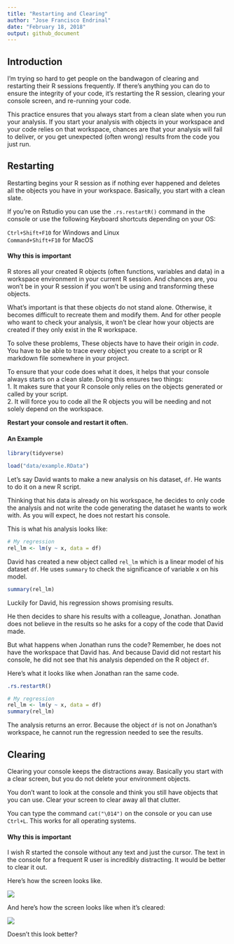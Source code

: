```yaml
---
title: "Restarting and Clearing"
author: "Jose Francisco Endrinal"
date: "February 18, 2018"
output: github_document
---
```


## Introduction

I'm trying so hard to get people on the bandwagon of clearing and restarting their R sessions frequently. If there's anything you can do to ensure the integrity of your code, it's restarting the R session, clearing your console screen, and re-running your code.  

This practice ensures that you always start from a clean slate when you run your analysis. If you start your analysis with objects in your workspace and your code relies on that workspace, chances are that your analysis will fail to deliver, or you get unexpected (often wrong) results from the code you just run.  

## Restarting

Restarting begins your R session as if nothing ever happened and deletes all the objects you have in your workspace. Basically, you start with a clean slate.    

If you're on Rstudio you can use the `.rs.restartR()` command in the console or use the following Keyboard shortcuts depending on your OS:  

`Ctrl+Shift+F10` for Windows and Linux  
`Command+Shift+F10` for MacOS

#### Why this is important

R stores all your created R objects (often functions, variables and data) in a workspace environment in your current R session. And chances are, you won't be in your R session if you won't be using and transforming these objects.  

What's important is that these objects do not stand alone. Otherwise, it becomes difficult to recreate them and modify them. And for other people who want to check your analysis, it won't be clear how your objects are created if they only exist in the R workspace. 

To solve these problems, These objects have to have their origin in *code*. You have to be able to trace every object you create to a script or R markdown file somewhere in your project.  

To ensure that your code does what it does, it helps that your console always starts on a clean slate. Doing this ensures two things:  
1. It makes sure that your R console only relies on the objects generated or called by your script.  
2. It will force you to code all the R objects you will be needing and not solely depend on the workspace.

**Restart your console and restart it often.** 

#### An Example

```r
library(tidyverse)

load("data/example.RData")
```

Let's say David wants to make a new analysis on his dataset, `df`. He wants to do it on a new R script.  

Thinking that his data is already on his workspace, he decides to only code the analysis and not write the code generating the dataset he wants to work with. As you will expect, he does not restart his console.  

This is what his analysis looks like:  
```r
# My regression
rel_lm <- lm(y ~ x, data = df)
```

David has created a new object called `rel_lm` which is a linear model of his dataset `df`. He uses `summary` to check the significance of variable x on his model.  

```r
summary(rel_lm)
```

Luckily for David, his regression shows promising results.  

He then decides to share his results with a colleague, Jonathan. Jonathan does not believe in the results so he asks for a copy of the code that David made.  

But what happens when Jonathan runs the code? Remember, he does not have the workspace that David has. And because David did not restart his console, he did not see that his analysis depended on the R object `df`. 

Here's what it looks like when Jonathan ran the same code. 

```r
.rs.restartR()
```

```r
# My regression
rel_lm <- lm(y ~ x, data = df)
summary(rel_lm)
```
The analysis returns an error. Because the object `df` is not on Jonathan's workspace, he cannot run the regression needed to see the results. 

## Clearing

Clearing your console keeps the distractions away. Basically you start with a clear screen, but you do not delete your environment objects. 

You don't want to look at the console and think you still have objects that you can use. Clear your screen to clear away all that clutter. 

You can type the command `cat("\014")` on the console or you can use `Ctrl+L`. This works for all operating systems.  

#### Why this is important

I wish R started the console without any text and just the cursor. The text in the console for a frequent R user is incredibly distracting. It would be better to clear it out.  

Here's how the screen looks like.  

![](img/console.png)  

And here's how the screen looks like when it's cleared:  

![](img/console2.png)  

Doesn't this look better?  